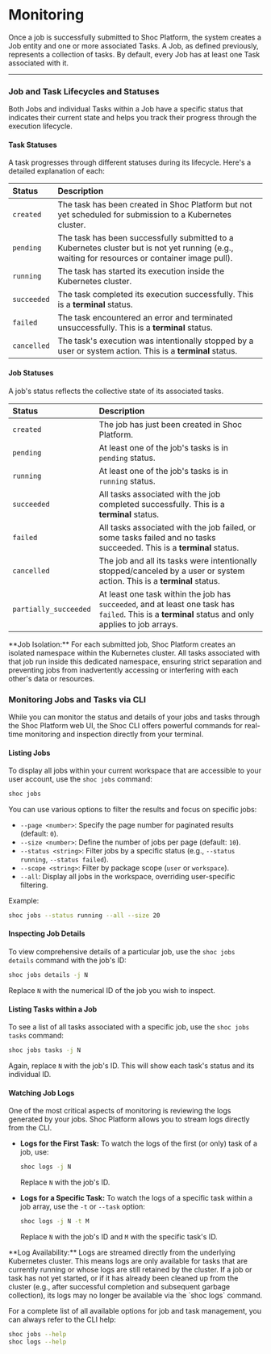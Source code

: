 
# Monitoring

Once a job is successfully submitted to Shoc Platform, the system creates a Job entity and one or more associated Tasks. A Job, as defined previously, represents a collection of tasks. By default, every Job has at least one Task associated with it.

---

### Job and Task Lifecycles and Statuses

Both Jobs and individual Tasks within a Job have a specific status that indicates their current state and helps you track their progress through the execution lifecycle.

#### Task Statuses

A task progresses through different statuses during its lifecycle. Here's a detailed explanation of each:

| Status      | Description                                                                 |
| :---------- | :-------------------------------------------------------------------------- |
| `created`   | The task has been created in Shoc Platform but not yet scheduled for submission to a Kubernetes cluster. |
| `pending`   | The task has been successfully submitted to a Kubernetes cluster but is not yet running (e.g., waiting for resources or container image pull). |
| `running`   | The task has started its execution inside the Kubernetes cluster.           |
| `succeeded` | The task completed its execution successfully. This is a **terminal** status. |
| `failed`    | The task encountered an error and terminated unsuccessfully. This is a **terminal** status. |
| `cancelled` | The task's execution was intentionally stopped by a user or system action. This is a **terminal** status. |

#### Job Statuses

A job's status reflects the collective state of its associated tasks.

| Status            | Description                                                                                                                              |
| :---------------- | :--------------------------------------------------------------------------------------------------------------------------------------- |
| `created`         | The job has just been created in Shoc Platform.                                                                                          |
| `pending`         | At least one of the job's tasks is in `pending` status.                                                                                  |
| `running`         | At least one of the job's tasks is in `running` status.                                                                                  |
| `succeeded`       | All tasks associated with the job completed successfully. This is a **terminal** status.                                                 |
| `failed`          | All tasks associated with the job failed, or some tasks failed and no tasks succeeded. This is a **terminal** status.                  |
| `cancelled`       | The job and all its tasks were intentionally stopped/canceled by a user or system action. This is a **terminal** status.               |
| `partially_succeeded` | At least one task within the job has `succeeded`, and at least one task has `failed`. This is a **terminal** status and only applies to job arrays. |

<Callout type="info" emoji="🔒">
**Job Isolation:**
For each submitted job, Shoc Platform creates an isolated namespace within the Kubernetes cluster. All tasks associated with that job run inside this dedicated namespace, ensuring strict separation and preventing jobs from inadvertently accessing or interfering with each other's data or resources.
</Callout>

### Monitoring Jobs and Tasks via CLI

While you can monitor the status and details of your jobs and tasks through the Shoc Platform web UI, the Shoc CLI offers powerful commands for real-time monitoring and inspection directly from your terminal.

#### Listing Jobs

To display all jobs within your current workspace that are accessible to your user account, use the `shoc jobs` command:

```bash
shoc jobs
```

You can use various options to filter the results and focus on specific jobs:

* `--page <number>`: Specify the page number for paginated results (default: `0`).
* `--size <number>`: Define the number of jobs per page (default: `10`).
* `--status <string>`: Filter jobs by a specific status (e.g., `--status running`, `--status failed`).
* `--scope <string>`: Filter by package scope (`user` or `workspace`).
* `--all`: Display all jobs in the workspace, overriding user-specific filtering.

Example:
```bash
shoc jobs --status running --all --size 20
```

#### Inspecting Job Details

To view comprehensive details of a particular job, use the `shoc jobs details` command with the job's ID:

```bash
shoc jobs details -j N
```
Replace `N` with the numerical ID of the job you wish to inspect.

#### Listing Tasks within a Job

To see a list of all tasks associated with a specific job, use the `shoc jobs tasks` command:

```bash
shoc jobs tasks -j N
```
Again, replace `N` with the job's ID. This will show each task's status and its individual ID.

#### Watching Job Logs

One of the most critical aspects of monitoring is reviewing the logs generated by your jobs. Shoc Platform allows you to stream logs directly from the CLI.

* **Logs for the First Task:**
    To watch the logs of the first (or only) task of a job, use:

    ```bash
    shoc logs -j N
    ```
    Replace `N` with the job's ID.

* **Logs for a Specific Task:**
    To watch the logs of a specific task within a job array, use the `-t` or `--task` option:

    ```bash
    shoc logs -j N -t M
    ```
    Replace `N` with the job's ID and `M` with the specific task's ID.

<Callout type="warning" emoji="⚠️">
**Log Availability:**
Logs are streamed directly from the underlying Kubernetes cluster. This means logs are only available for tasks that are currently running or whose logs are still retained by the cluster. If a job or task has not yet started, or if it has already been cleaned up from the cluster (e.g., after successful completion and subsequent garbage collection), its logs may no longer be available via the `shoc logs` command.
</Callout>

For a complete list of all available options for job and task management, you can always refer to the CLI help:

```bash
shoc jobs --help
shoc logs --help
```